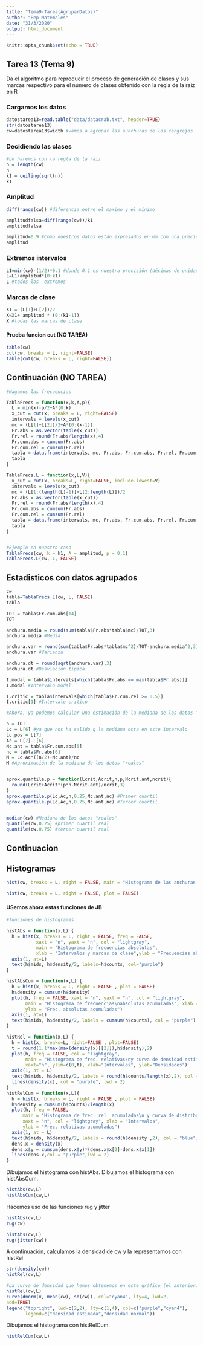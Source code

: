 ```yaml
---
title: "Tema9-Tarea(AgruparDatos)"
author: "Pep Matemales"
date: "31/3/2020"
output: html_document
---
```


```r
knitr::opts_chunk$set(echo = TRUE)
```

## Tarea 13 (Tema 9)

Da el algoritmo para reproducir el proceso de generación de clases y sus marcas respectivo para el número de clases obtenido con la regla de la raíz en R

### Cargamos los datos
```r
datostarea13=read.table("data/datacrab.txt", header=TRUE)
str(datostarea13)
cw=datostarea13$width #vamos a agrupar las aunchuras de los cangrejos
```

### Decidiendo las clases
```r
#Lo haremos con la regla de la raiz
n = length(cw)
n
k1 = ceiling(sqrt(n))
k1
```

### Amplitud
```r
diff(range(cw)) #diferencia entre el maximo y el minimo

amplitudfalsa=diff(range(cw))/k1
amplitudfalsa

amplitud=0.9 #Como nuestros datos están expresados en mm con una precisión de una cifra decimal, debemos redondear por exceso a un cifra decimal el resultado obtenido
amplitud
```

### Extremos intervalos
```r
L1=min(cw)-(1/2)*0.1 #donde 0.1 es nuestra precisión (décimas de unidad, en este caso)
L=L1+amplitud*(0:k1)
L #todos los  extremos
```

### Marcas de clase
```r
X1 = (L[1]+L[2])/2
X=X1+ amplitud * (0:(k1-1))
X #todas las marcas de clase
```





#### Prueba  funcion cut (NO TAREA)
```r
table(cw)
cut(cw, breaks = L, right=FALSE)
table(cut(cw, breaks = L, right=FALSE))
```



## Continuación (NO TAREA) 
```r
#Hagamos las frecuencias

TablaFrecs = function(x,k,A,p){ 
  L = min(x)-p/2+A*(0:k)
  x_cut = cut(x, breaks = L, right=FALSE)
  intervals = levels(x_cut)
  mc = (L[1]+L[2])/2+A*(0:(k-1))
  Fr.abs = as.vector(table(x_cut)) 
  Fr.rel = round(Fr.abs/length(x),4) 
  Fr.cum.abs = cumsum(Fr.abs) 
  Fr.cum.rel = cumsum(Fr.rel)
  tabla = data.frame(intervals, mc, Fr.abs, Fr.cum.abs, Fr.rel, Fr.cum.rel)
  tabla
}

TablaFrecs.L = function(x,L,V){
  x_cut = cut(x, breaks=L, right=FALSE, include.lowest=V)
  intervals = levels(x_cut)
  mc = (L[1:(length(L)-1)]+L[2:length(L)])/2
  Fr.abs = as.vector(table(x_cut)) 
  Fr.rel = round(Fr.abs/length(x),4)
  Fr.cum.abs = cumsum(Fr.abs)
  Fr.cum.rel = cumsum(Fr.rel)
  tabla = data.frame(intervals, mc, Fr.abs, Fr.cum.abs, Fr.rel, Fr.cum.rel)
  tabla
}


#Ejemplo en nuestro caso
TablaFrecs(cw, k = k1, A = amplitud, p = 0.1)
TablaFrecs.L(cw, L, FALSE)
```


## Estadisticos con datos agrupados
```r
cw
tabla=TablaFrecs.L(cw, L, FALSE)
tabla
```

```r
TOT = tabla$Fr.cum.abs[14]
TOT

anchura.media = round(sum(tabla$Fr.abs*tabla$mc)/TOT,3)
anchura.media #Media

anchura.var = round(sum(tabla$Fr.abs*tabla$mc^2)/TOT-anchura.media^2,3)
anchura.var #Varianza

anchura.dt = round(sqrt(anchura.var),3)
anchura.dt #Desviación típica

I.modal = tabla$intervals[which(tabla$Fr.abs == max(tabla$Fr.abs))]
I.modal #Intervalo modal

I.critic = tabla$intervals[which(tabla$Fr.cum.rel >= 0.5)]
I.critic[1] #Intervalo critico

```

```r
#Ahora, ya podemos calcular una estimación de la mediana de los datos “reales”.

n = TOT
Lc = L[6] #ya que nos ha salido q la mediana esta en este intervalo
Lc.pos = L[7]
Ac = L[7]-L[6]
Nc.ant = tabla$Fr.cum.abs[5]
nc = tabla$Fr.abs[6]
M = Lc+Ac*((n/2)-Nc.ant)/nc
M #Aproximación de la mediana de los datos "reales"


aprox.quantile.p = function(Lcrit,Acrit,n,p,Ncrit.ant,ncrit){
  round(Lcrit+Acrit*(p*n-Ncrit.ant)/ncrit,3)
}
aprox.quantile.p(Lc,Ac,n,0.25,Nc.ant,nc) #Primer cuartil
aprox.quantile.p(Lc,Ac,n,0.75,Nc.ant,nc) #Tercer cuartil


median(cw) #Mediana de los datos "reales"
quantile(cw,0.25) #primer cuartil real
quantile(cw,0.75) #tercer cuartil real

```


## Continuacion
## Histogramas
```r
hist(cw, breaks = L, right = FALSE, main = "Histograma de las anchuras de los cangrejos")
```

```r
hist(cw, breaks = L, right = FALSE, plot = FALSE)
```

#### USemos ahora estas funciones de JB
```r

#funciones de histogramas

histAbs = function(x,L) {
  h = hist(x, breaks = L, right = FALSE, freq = FALSE,
           xaxt = "n", yaxt = "n", col = "lightgray", 
           main = "Histograma de frecuencias absolutas", 
           xlab = "Intervalos y marcas de clase",ylab = "Frecuencias absolutas")
  axis(1, at=L)
  text(h$mids, h$density/2, labels=h$counts, col="purple") 
}

histAbsCum = function(x,L) {
  h = hist(x, breaks = L, right = FALSE , plot = FALSE) 
  h$density = cumsum(h$density)
  plot(h, freq = FALSE, xaxt = "n", yaxt = "n", col = "lightgray", 
       main = "Histograma de frecuencias\nabsolutas acumuladas", xlab = "Intervalos", 
       ylab = "Frec. absolutas acumuladas")
  axis(1, at=L)
  text(h$mids, h$density/2, labels = cumsum(h$counts), col = "purple") 
}

histRel = function(x,L) {
  h = hist(x, breaks=L, right=FALSE , plot=FALSE)
  t = round(1.1*max(max(density(x)[[2]]),h$density),2) 
  plot(h, freq = FALSE, col = "lightgray", 
       main = "Histograma de frec. relativas\ny curva de densidad estimada", 
       xaxt="n", ylim=c(0,t), xlab="Intervalos", ylab="Densidades")
  axis(1, at = L) 
  text(h$mids, h$density/2, labels = round(h$counts/length(x),2), col = "blue")
  lines(density(x), col = "purple", lwd = 2) 
}
histRelCum = function(x,L){
  h = hist(x, breaks = L, right = FALSE , plot = FALSE)
  h$density = cumsum(h$counts)/length(x)
  plot(h, freq = FALSE, 
      main = "Histograma de frec. rel. acumuladas\n y curva de distribución estimada", 
      xaxt = "n", col = "lightgray", xlab = "Intervalos", 
      ylab = "Frec. relativas acumuladas") 
  axis(1, at = L)
  text(h$mids, h$density/2, labels = round(h$density ,2), col = "blue")
  dens.x = density(x)
  dens.x$y = cumsum(dens.x$y)*(dens.x$x[2]-dens.x$x[1]) 
  lines(dens.x,col = "purple",lwd = 2)
}

```

Dibujamos el histograma con histAbs.
Dibujamos el histograma con histAbsCum.
```r
histAbs(cw,L)
histAbsCum(cw,L)
```

Hacemos uso de las funciones rug y jitter
```r
histAbs(cw,L)
rug(cw)
```
```r
histAbs(cw,L)
rug(jitter(cw))
```

A continuación, calculamos la densidad de cw y la representamos con histRel
```r
str(density(cw))
histRel(cw,L)
```


```r
#La curva de densidad que hemos obtenemos en este gráfico (el anterior) tiene una forma de campana que nos recuerda la campana de Gauss. Para explorar este parecido, vamos a añadir al histograma la gráfica de la función densidad de una distribución normal de media y desviación típica las del conjunto de datos original
histRel(cw,L)
curve(dnorm(x, mean(cw), sd(cw)), col="cyan4", lty=4, lwd=2,
add=TRUE)
legend("topright", lwd=c(2,2), lty=c(1,4), col=c("purple","cyan4"),
       legend=c("densidad estimada","densidad normal"))
```


Dibujamos el histograma con histRelCum.
```r
histRelCum(cw,L)
```















